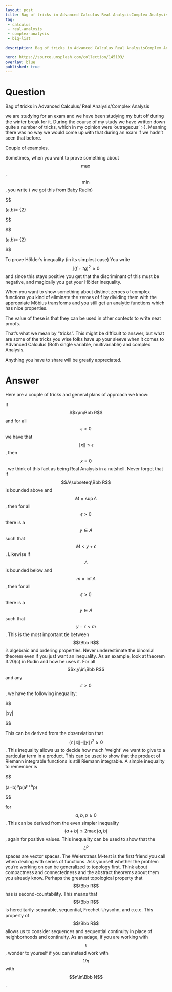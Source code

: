 ---
layout: post
title: Bag of tricks in Advanced Calculus Real AnalysisComplex Analysis
tag:
 - calculus
 - real-analysis
 - complex-analysis
 - big-list

description: Bag of tricks in Advanced Calculus Real AnalysisComplex Analysis

hero: https://source.unsplash.com/collection/145103/
overlay: blue 
published: true
---

# Question 

Bag of tricks in Advanced Calculus/ Real Analysis/Complex Analysis

<!--break-->


we are  studying for an exam and we have been studying my butt off
during the winter break for it.
 During the course of my study we have written
down quite a number of tricks, which in my opinion were 'outrageous' :-).
 Meaning there
was no way we would come up with that during an exam if we hadn't seen that before.

Couple of examples.


Sometimes, when you want to prove something about $$\max$$, $$\min$$, you write ( we got this from Baby Rudin)



$$

 \max(a,b)=\frac{a+b+ \vert a-b \vert} {2} 

$$




$$

 \min (a,b)= \frac{a+b-\|a-b\|} {2} 

$$



To prove Hölder's inequality (in its simplest case)
You write $$\int (f+tg)^2 \geq 0$$ and since this stays positive
you get that the discriminant of this must be negative, and magically
you get your Hölder inequality.

When you want to show something about distinct zeroes of complex functions you kind of eliminate the zeroes of f by dividing them with the appropriate Möbius transforms and you still get an analytic functions which has nice properties.


The value of these is that they can be used in other contexts to write neat proofs.
 
That's what we mean by "tricks".
 This might be difficult to answer,
but what are some of the tricks you wise folks have up your sleeve when it comes to
Advanced Calculus (Both single variable, multivariable) and complex Analysis.

Anything you have to share will be greatly appreciated.


# Answer 


Here are a couple of tricks and general plans of approach we know:

If $$x\in\Bbb R$$ and for all $$\epsilon>0$$ we have that $$\|x\|\leq\epsilon$$, then $$x=0$$. we think of this fact as being Real Analysis in a nutshell.
Never forget that if $$A\subseteq\Bbb R$$ is bounded above and $$M=\sup A$$, then for all $$\epsilon>0$$ there is a $$y\in A$$ such that $$M< y+\epsilon$$. Likewise if $$A$$ is bounded below and $$m=\inf A$$, then for all $$\epsilon>0$$ there is a $$y\in A$$ such that $$y-\epsilon< m$$. This is the most important tie between $$\Bbb R$$'s algebraic and ordering properties.
Never underestimate the binomial theorem even if you just want an inequality. As an example, look at theorem 3.20(c) in Rudin and how he uses it.
For all $$x,y\in\Bbb R$$ and any $$\epsilon> 0$$, we have the following inequality:


$$

\|xy\|\leq \frac{\epsilon\,x^2+\epsilon^{-1}\,y^2}{2}

$$

 This can be derived from the observiation that $$(\epsilon\,\|x\|-\|y\|)^2\geq 0$$. This inequality allows us to decide how much 'weight' we want to give to a particular term in a product. This can be used to show that the product of Riemann integrable functions is still Riemann integrable.
A simple inequality to remember is 

$$

(a+b)^p\leq 2^p(a^p+b^p)

$$

 for $$a,b,p\geq 0$$. This can be derived from the even simpler inequality $$(a+b)\leq 2\max(a,b)$$, again for positive values. This inequality can be used to show that the $$L^p$$ spaces are vector spaces.
The Weierstrass M-test is the first friend you call when dealing with series of functions.
Ask yourself whether the problem you're working on can be generalized to topology first. Think about compactness and connectedness and the abstract theorems about them you already know.
Perhaps the greatest topological property that $$\Bbb R$$ has is second-countability. This means that $$\Bbb R$$ is hereditarily-separable, sequential, Frechet-Urysohn, and c.c.c. This property of $$\Bbb R$$ allows us to consider sequences and sequential continuity in place of neighborhoods and continuity. As an adage, if you are working with $$\epsilon$$, wonder to yourself if you can instead work with $$1/n$$ with $$n\in\Bbb N$$.


